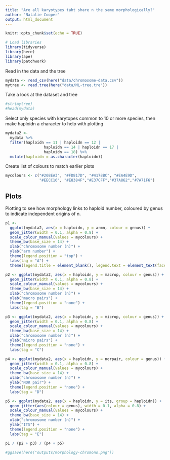 ```yaml
---
title: "Are all karyotypes taht share n the same morphologically?"
author: "Natalie Cooper"
output: html_document
---
```


```r
knitr::opts_chunk$set(echo = TRUE)
```

```r
# Load libraries
library(tidyverse)
library(here)
library(ape)
library(patchwork)
```

Read in the data and the tree
```r
mydata <- read_csv(here("data/chromosome-data.csv"))
mytree <- read.tree(here("data/ML-tree.tre"))
```

Take a look at the dataset and tree
```r
#str(mytree)
#head(mydata)
```

Select only species with karytopes common to 10 or more species, then make haploidn a character to help with plotting
```r
mydata2 <- 
  mydata %>%
  filter(haploidn == 11 | haploidn == 12 |
                 haploidn == 14 | haploidn == 17 |
                 haploidn == 18) %>%
  mutate(haploidn = as.character(haploidn))
```

Create list of colours to match earlier plots
```r
mycolours <- c("#208EA3", "#FD817D", "#4178BC", "#EA4E9D", 
               "#EECC16", "#E8384F","#E37CFF","#37A862","#7A71F6")
```
## Plots

Plotting to see how morphology links to haploid number, coloured by genus to indicate independent origins of n.

```r
p1 <- 
  ggplot(mydata2, aes(x = haploidn, y = armn, colour = genus)) +
  geom_jitter(width = 0.1, alpha = 0.8) +
  scale_colour_manual(values = mycolours) +
  theme_bw(base_size = 14) +
  xlab("chromosome number (n)") +
  ylab("arm number") +
  theme(legend.position = "top") +
  labs(tag = "A") +
  theme(legend.title = element_blank(), legend.text = element_text(face = "italic"))

p2 <- ggplot(mydata2, aes(x = haploidn, y = macrop, colour = genus)) +
  geom_jitter(width = 0.1, alpha = 0.8) +
  scale_colour_manual(values = mycolours) +
  theme_bw(base_size = 14) +
  xlab("chromosome number (n)") +
  ylab("macro pairs") +
  theme(legend.position = "none") +
  labs(tag = "B")

p3 <- ggplot(mydata2, aes(x = haploidn, y = microp, colour = genus)) +
  geom_jitter(width = 0.1, alpha = 0.8) +
  scale_colour_manual(values = mycolours) +
  theme_bw(base_size = 14) +
  xlab("chromosome number (n)") +
  ylab("micro pairs") +
  theme(legend.position = "none") +
  labs(tag = "C")

p4 <- ggplot(mydata2, aes(x = haploidn, y = norpair, colour = genus)) +
  geom_jitter(width = 0.1, alpha = 0.8) +
  scale_colour_manual(values = mycolours) +
  theme_bw(base_size = 14) +
  xlab("chromosome number (n)") +
  ylab("NOR pair") +
  theme(legend.position = "none") +
  labs(tag = "D")

p5 <- ggplot(mydata2, aes(x = haploidn, y = its, group = haploidn)) +
  geom_jitter(aes(colour = genus), width = 0.1, alpha = 0.8) +
  scale_colour_manual(values = mycolours) +
  theme_bw(base_size = 14) +
  xlab("chromosome number (n)") +
  ylab("ITS") +
  theme(legend.position = "none") +
  labs(tag = "E")

p1 / (p2 + p3) / (p4 + p5)

#ggsave(here("outputs/morphology-chromono.png"))
```


